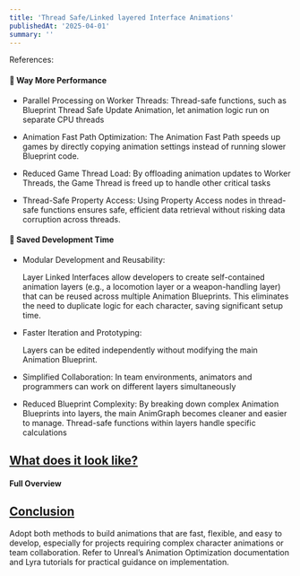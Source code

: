 ```yaml
---
title: 'Thread Safe/Linked layered Interface Animations'
publishedAt: '2025-04-01'
summary: ''
---
```


References:

#### 🚀 Way More Performance
* Parallel Processing on Worker Threads:
Thread-safe functions, such as Blueprint Thread Safe Update Animation, let animation logic run on separate CPU threads

* Animation Fast Path Optimization:
The Animation Fast Path speeds up games by directly copying animation settings instead of running slower Blueprint code. 

* Reduced Game Thread Load:
By offloading animation updates to Worker Threads, the Game Thread is freed up to handle other critical tasks

* Thread-Safe Property Access:
Using Property Access nodes in thread-safe functions ensures safe, efficient data retrieval without risking data corruption across threads. 



#### 💸 Saved Development Time
* Modular Development and Reusability:

    Layer Linked Interfaces allow developers to create self-contained animation layers (e.g., a locomotion layer or a weapon-handling layer) that can be reused across multiple Animation Blueprints. This eliminates the need to duplicate logic for each character, saving significant setup time.


* Faster Iteration and Prototyping:

    Layers can be edited independently without modifying the main Animation Blueprint.


* Simplified Collaboration:
In team environments, animators and programmers can work on different layers simultaneously


* Reduced Blueprint Complexity:
By breaking down complex Animation Blueprints into layers, the main AnimGraph becomes cleaner and easier to manage. Thread-safe functions within layers handle specific calculations

## <u>What does it look like?</u>

#### Full Overview 

## <u>Conclusion</u>

Adopt both methods to build animations that are fast, flexible, and easy to develop, especially for projects requiring complex character animations or team collaboration. Refer to Unreal’s Animation Optimization documentation and Lyra tutorials for practical guidance on implementation.

